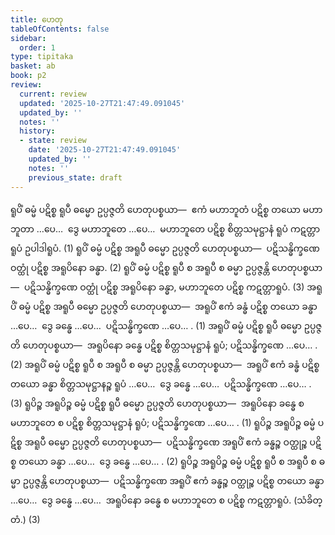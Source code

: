 ```yaml
---
title: ဟေတု
tableOfContents: false
sidebar:
  order: 1
type: tipitaka
basket: ab
book: p2
review:
  current: review
  updated: '2025-10-27T21:47:49.091045'
  updated_by: ''
  notes: ''
  history:
  - state: review
    date: '2025-10-27T21:47:49.091045'
    updated_by: ''
    notes: ''
    previous_state: draft
---
```



<ReviewStatus review={frontmatter.review} showDetails={true} />

<HypothesisAnnotation frontmatter={frontmatter} />

<DynamicBreadcrumb />

<Division number="93" book="p2" e="ch" v="38" p="37">

<Paragraph number="754" book="p2">
ရူပိံ ဓမ္မံ ပဋိစ္စ ရူပီ ဓမ္မော ဥပ္ပဇ္ဇတိ ဟေတုပစ္စယာ—  ဧကံ မဟာဘူတံ ပဋိစ္စ တယော မဟာဘူတာ …ပေ…  ဒွေ မဟာဘူတေ …ပေ…  မဟာဘူတေ ပဋိစ္စ စိတ္တသမုဋ္ဌာနံ ရူပံ ကဋတ္တာရူပံ ဥပါဒါရူပံ. (1)
</Paragraph>

<Paragraph number="755" book="p2">
ရူပိံ ဓမ္မံ ပဋိစ္စ အရူပီ ဓမ္မော ဥပ္ပဇ္ဇတိ ဟေတုပစ္စယာ—  ပဋိသန္ဓိက္ခဏေ ဝတ္ထုံ ပဋိစ္စ အရူပိနော ခန္ဓာ. (2)
</Paragraph>

<Paragraph number="756" book="p2">
ရူပိံ ဓမ္မံ ပဋိစ္စ ရူပီ စ အရူပီ စ ဓမ္မာ ဥပ္ပဇ္ဇန္တိ ဟေတုပစ္စယာ—  ပဋိသန္ဓိက္ခဏေ ဝတ္ထုံ ပဋိစ္စ အရူပိနော ခန္ဓာ, မဟာဘူတေ ပဋိစ္စ ကဋတ္တာရူပံ. (3)
</Paragraph>

</Division>
<Division number="94" book="p2" e="ch" v="38" p="38">

<Paragraph number="757" book="p2">
အရူပိံ ဓမ္မံ ပဋိစ္စ အရူပီ ဓမ္မော ဥပ္ပဇ္ဇတိ ဟေတုပစ္စယာ—  အရူပိံ ဧကံ ခန္ဓံ ပဋိစ္စ တယော ခန္ဓာ …ပေ…  ဒွေ ခန္ဓေ …ပေ…  ပဋိသန္ဓိက္ခဏေ …ပေ… . (1)
</Paragraph>

<Paragraph number="758" book="p2">
အရူပိံ ဓမ္မံ ပဋိစ္စ ရူပီ ဓမ္မော ဥပ္ပဇ္ဇတိ ဟေတုပစ္စယာ—  အရူပိနော ခန္ဓေ ပဋိစ္စ စိတ္တသမုဋ္ဌာနံ ရူပံ; ပဋိသန္ဓိက္ခဏေ …ပေ… . (2)
</Paragraph>

<Paragraph number="759" book="p2">
အရူပိံ ဓမ္မံ ပဋိစ္စ ရူပီ စ အရူပီ စ ဓမ္မာ ဥပ္ပဇ္ဇန္တိ ဟေတုပစ္စယာ—  အရူပိံ ဧကံ ခန္ဓံ ပဋိစ္စ တယော ခန္ဓာ စိတ္တသမုဋ္ဌာနဉ္စ ရူပံ …ပေ…  ဒွေ ခန္ဓေ …ပေ…  ပဋိသန္ဓိက္ခဏေ …ပေ… . (3)
</Paragraph>

</Division>
<Division number="95" book="p2" e="ch" v="38" p="38">

<Paragraph number="760" book="p2">
ရူပိဉ္စ အရူပိဉ္စ ဓမ္မံ ပဋိစ္စ ရူပီ ဓမ္မော ဥပ္ပဇ္ဇတိ ဟေတုပစ္စယာ—  အရူပိနော ခန္ဓေ စ မဟာဘူတေ စ ပဋိစ္စ စိတ္တသမုဋ္ဌာနံ ရူပံ; ပဋိသန္ဓိက္ခဏေ …ပေ… . (1)
</Paragraph>

<Paragraph number="761" book="p2">
ရူပိဉ္စ အရူပိဉ္စ ဓမ္မံ ပဋိစ္စ အရူပီ ဓမ္မော ဥပ္ပဇ္ဇတိ ဟေတုပစ္စယာ—  ပဋိသန္ဓိက္ခဏေ အရူပိံ ဧကံ ခန္ဓဉ္စ ဝတ္ထုဉ္စ ပဋိစ္စ တယော ခန္ဓာ …ပေ…  ဒွေ ခန္ဓေ …ပေ… . (2)
</Paragraph>

<Paragraph number="762" book="p2">
ရူပိဉ္စ အရူပိဉ္စ ဓမ္မံ ပဋိစ္စ ရူပီ စ အရူပီ စ ဓမ္မာ ဥပ္ပဇ္ဇန္တိ ဟေတုပစ္စယာ—  ပဋိသန္ဓိက္ခဏေ အရူပိံ ဧကံ ခန္ဓဉ္စ ဝတ္ထုဉ္စ ပဋိစ္စ တယော ခန္ဓာ …ပေ…  ဒွေ ခန္ဓေ …ပေ…  အရူပိနော ခန္ဓေ စ မဟာဘူတေ စ ပဋိစ္စ ကဋတ္တာရူပံ. (သံခိတ္တံ.) (3)
</Paragraph>
</Division>